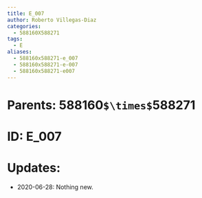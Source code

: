 ```yaml
---
title: E_007
author: Roberto Villegas-Diaz
categories:
  - 588160X588271
tags:
  - E
aliases:
  - 588160x588271-e_007
  - 588160x588271-e-007
  - 588160x588271-e007
---
```


# **Parents**: 588160`$\times$`588271
# **ID**: E_007
# **Updates**: 
 - 2020-06-28: Nothing new.
